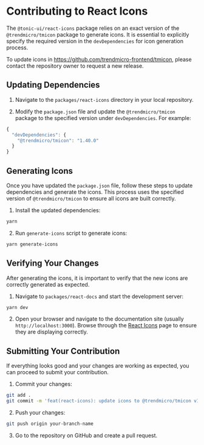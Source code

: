 # Contributing to React Icons

The `@tonic-ui/react-icons` package relies on an exact version of the `@trendmicro/tmicon` package to generate icons. It is essential to explicitly specify the required version in the `devDependencies` for icon generation process.

To update icons in https://github.com/trendmicro-frontend/tmicon, please contact the repository owner to request a new release.

## Updating Dependencies

1. Navigate to the `packages/react-icons` directory in your local repository.

2. Modify the `package.json` file and update the `@trendmicro/tmicon` package to the specified version under `devDependencies`. For example:

```js
{
  "devDependencies": {
    "@trendmicro/tmicon": "1.40.0"
  }
}
```

## Generating Icons

Once you have updated the `package.json` file, follow these steps to update dependencies and generate the icons. This process uses the specified version of `@trendmicro/tmicon` to ensure all icons are built correctly.

1. Install the updated dependencies:
```bash
yarn
```

2. Run `generate-icons` script to generate icons:
```bash
yarn generate-icons
```

## Verifying Your Changes

After generating the icons, it is important to verify that the new icons are correctly generated as expected.

1. Navigate to `packages/react-docs` and start the development server:
```bash
yarn dev
```

2. Open your browser and navigate to the documentation site (usually `http://localhost:3000`). Browse through the [React Icons](../../icons) page to ensure they are displaying correctly.

## Submitting Your Contribution

If everything looks good and your changes are working as expected, you can proceed to submit your contribution.

1. Commit your changes:
```bash
git add .
git commit -m 'feat(react-icons): update icons to @trendmicro/tmicon v1.40.0'
```

2. Push your changes:
```bash
git push origin your-branch-name
```

3. Go to the repository on GitHub and create a pull request.
